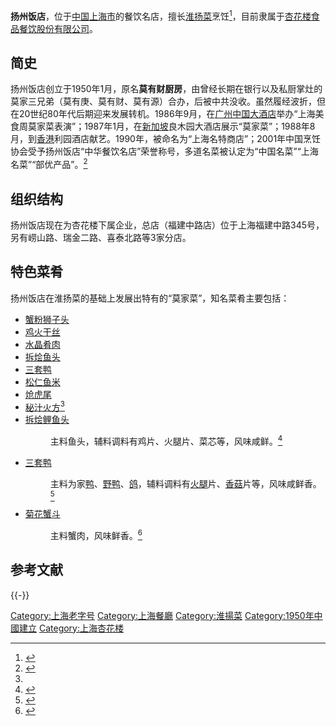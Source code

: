 {{Infobox_Company
|company_name = 扬州饭店
|company_logo = 
|company_type = 国有企业
|company_slogan = 
|local_code_name = CN
|local_code = 913101011323173845
|foundation = 1950年，[[中国|中国]][[上海|上海]]
|location = [[中国|中国]][[上海市|上海市]]福建中路345号
|key_people = 
|num_employees  = 
|industry = 食品业、饮食业
|products = 淮扬菜
|revenue = 
|parent = 上海杏花楼（集团）股份有限公司
|subsid = 
|homepage = [http://www.5177.com.cn/company/yangzhou_hotel.html 官方网站]
}}

'''扬州饭店'''，位于[[中国|中国]][[上海市|上海市]]的餐饮名店，擅长[[淮扬菜|淮扬菜]]烹饪<ref>{{Cite web |url=http://www.5177.com.cn/company/yangzhou_hotel.html |title=公司主页 |access-date=2013-06-10 |archive-date=2020-11-26 |archive-url=https://web.archive.org/web/20201126064217/http://www.5177.com.cn/company/yangzhou_hotel.html |dead-url=no }}</ref>，目前隶属于[[杏花楼食品餐饮股份有限公司|杏花楼食品餐饮股份有限公司]]。

== 简史 ==
扬州饭店创立于1950年1月，原名'''莫有财厨房'''，由曾经长期在银行以及私厨掌灶的莫家三兄弟（莫有庚、莫有财、莫有源）合办，后被中共没收。虽然履经波折，但在20世纪80年代后期迎来发展转机。1986年9月，在[[广州中国大酒店|广州中国大酒店]]举办“上海美食周莫家菜表演”；1987年1月，在[[新加坡|新加坡]]良木园大酒店展示“莫家菜”；1988年8月，到[[香港|香港]]利园酒店献艺。1990年，被命名为“上海名特商店”；2001年中国烹饪协会受予扬州饭店“中华餐饮名店”荣誉称号，多道名菜被认定为“中国名菜”“上海名菜”“部优产品”。<ref name="简介">{{Cite web |url=http://www.5177.com.cn/index.php/Home~Foodcompany~detail~id~7 |title=扬州饭店 |access-date=2013-06-10 |archive-date=2019-08-26 |archive-url=https://web.archive.org/web/20190826152126/http://www.5177.com.cn/index.php/Home~Foodcompany~detail~id~7 |dead-url=no }}</ref>

== 组织结构 ==
扬州饭店现在为杏花楼下属企业，总店（福建中路店）位于上海福建中路345号，另有崂山路、瑞金二路、喜泰北路等3家分店。

==特色菜肴==
扬州饭店在淮扬菜的基础上发展出特有的“莫家菜”，知名菜肴主要包括：
* [[蟹粉狮子头|蟹粉狮子头]]
* [[鸡火干丝|鸡火干丝]]
* [[水晶肴肉|水晶肴肉]]
* [[拆烩鱼头|拆烩鱼头]]
* [[三套鸭|三套鸭]]
* [[松仁鱼米|松仁鱼米]]
* [[炝虎尾|炝虎尾]]
* [[秘汁火方|秘汁火方]]<ref name="简介" />
* [[拆烩鲤鱼头|拆烩鲤鱼头]]
*: 主料鱼头，辅料调料有鸡片、火腿片、菜芯等，风味咸鲜。<ref>{{Cite web |url=http://www.5177.com.cn/index.php/Home~Food~detail~id~281 |title=拆烩鲤鱼头 |access-date=2013-06-10 |archive-date=2019-08-26 |archive-url=https://web.archive.org/web/20190826095711/http://www.5177.com.cn/index.php/Home~Food~detail~id~281 |dead-url=no }}</ref>
* [[三套鸭|三套鸭]]
*: 主料为家[[鸭|鸭]]、[[野鸭|野鸭]]、[[鸽|鸽]]，辅料调料有[[火腿|火腿]]片、[[香菇|香菇]]片等，风味咸鲜香。<ref>{{Cite web |url=http://www.5177.com.cn/index.php/Home~Food~detail~id~282 |title=三套鸭 |access-date=2013-06-10 |archive-date=2019-08-26 |archive-url=https://web.archive.org/web/20190826131211/http://www.5177.com.cn/index.php/Home~Food~detail~id~282 |dead-url=no }}</ref>
* [[菊花蟹斗|菊花蟹斗]]
*: 主料蟹肉，风味鲜香。<ref>{{Cite web |url=http://www.5177.com.cn/index.php/Home~Food~detail~id~283 |title=菊花蟹斗 |access-date=2013-06-10 |archive-date=2019-09-06 |archive-url=https://web.archive.org/web/20190906192844/http://www.5177.com.cn/index.php/Home~Food~detail~id~283 |dead-url=no }}</ref>

== 参考文献 ==
{{Reflist|2}}

{{-}}
{{上海饮食}}

[[Category:上海老字号|Category:上海老字号]]
[[Category:上海餐廳|Category:上海餐廳]]
[[Category:淮揚菜|Category:淮揚菜]]
[[Category:1950年中國建立|Category:1950年中國建立]]
[[Category:上海杏花楼|Category:上海杏花楼]]